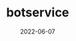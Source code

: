 ---
title: "botservice"
date: "2022-06-07"
description: "Bot Service example"
repo: "https://github.com/jagmitg/botservice"
tags: [JavaScript, Batchfile, Shell]
draft: false
---